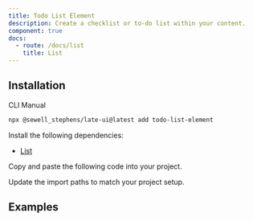 ```yaml
---
title: Todo List Element
description: Create a checklist or to-do list within your content.
component: true
docs:
  - route: /docs/list
    title: List
---
```


## Installation

<Tabs defaultValue="cli">

<TabsList>
<TabsTrigger value="cli">CLI</TabsTrigger>
<TabsTrigger value="manual">Manual</TabsTrigger>
</TabsList>
<TabsContent value="cli">

```bash
npx @sewell_stephens/late-ui@latest add todo-list-element
```

</TabsContent>

<TabsContent value="manual">

<Steps>

<Step>

Install the following dependencies:

- [List](/docs/list)

</Step>

<Step>

Copy and paste the following code into your project.

</Step>

<ComponentSource name="todo-list-element" />

<Step>

Update the import paths to match your project setup.

</Step>

</Steps>

</TabsContent>

</Tabs>

## Examples

<ComponentPreview name="playground-demo" id="list" />

<ComponentSource src="../../templates/plate-playground-template/src/lib/plate/plate-plugins.ts" />
